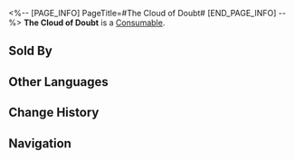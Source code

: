 <%-- [PAGE_INFO]
PageTitle=#The Cloud of Doubt#
[END_PAGE_INFO] --%>
{{Item Infobox
|id          = 402028
|image       = Item The Cloud of Doubt.png
|type        = Consumable
|invCategory = Consumables
|rarity      = 3
|effect      = Upon use, all allies take 15% less DMG for the next battle.
|description = You sit up, a cloud of sadness forming in your mind. The words you have promised to others begin to falter. Are you really not a loser? Can you really achieve anything? Have you really chosen the right path? A fire ignites from the depths of your heart, and for one moment, you're tempted to burn everything from the past to the ground...
|source1     = [[Omni-Synthesizer]]
|source2     = [[Dreamscape Sales Store]]
}}
{{Description|''"And that spark had already been ignited long ago."''}}
'''The Cloud of Doubt''' is a [[Consumable]].

==Sold By==
{{Shop Availability}}

==Other Languages==
{{Other Languages
|en   = The Cloud of Doubt
|zhs  = 疑虑的阴云
|zht  = 疑慮的烏雲
|ja   = 疑念の暗雲
|ko   = 의심의 먹구름
|es   = Niebla de la duda
|fr   = Nuages du doute
|ru   = Туман сомнений
|th   = เมฆครึ้มแห่งความสงสัย
|vi   = Mây Đen Nghi Ngờ
|de   = Nebel des Verdachts
|id   = The Cloud of Doubt
|pt   = A Nuvem da Dúvida
}}

==Change History==
{{Change History|2.0}}

==Navigation==
{{Consumable Navbox}}